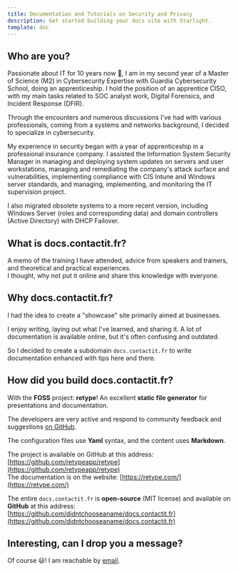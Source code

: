 ```yaml
---
title: Documentation and Tutorials on Security and Privacy
description: Get started building your docs site with Starlight.
template: doc
---
```


## Who are you?

Passionate about IT for 10 years now 🧐, I am in my second year of a Master of Science (M2) in Cybersecurity Expertise with Guardia Cybersecurity School, doing an apprenticeship. I hold the position of an apprentice CISO, with my main tasks related to SOC analyst work, Digital Forensics, and Incident Response (DFIR).

Through the encounters and numerous discussions I've had with various professionals, coming from a systems and networks background, I decided to specialize in cybersecurity.

My experience in security began with a year of apprenticeship in a professional insurance company. I assisted the Information System Security Manager in managing and deploying system updates on servers and user workstations, managing and remediating the company's attack surface and vulnerabilities, implementing compliance with CIS Intune and Windows server standards, and managing, implementing, and monitoring the IT supervision project.

I also migrated obsolete systems to a more recent version, including Windows Server (roles and corresponding data) and domain controllers (Active Directory) with DHCP Failover.

## What is docs.contactit.fr?

A memo of the training I have attended, advice from speakers and trainers, and theoretical and practical experiences.  
I thought, why not put it online and share this knowledge with everyone.

## Why docs.contactit.fr?

I had the idea to create a "showcase" site primarily aimed at businesses.

I enjoy writing, laying out what I've learned, and sharing it. A lot of documentation is available online, but it's often confusing and outdated.

So I decided to create a subdomain `docs.contactit.fr` to write documentation enhanced with tips here and there.

## How did you build docs.contactit.fr?

With the **FOSS** project: **retype**! An excellent **static file generator** for presentations and documentation.

The developers are very active and respond to community feedback and suggestions [on GitHub](https://github.com/retypeapp/retype/issues).

The configuration files use **Yaml** syntax, and the content uses **Markdown**.

The project is available on GitHub at this address: [https://github.com/retypeapp/retype](https://github.com/retypeapp/retype)  
The documentation is on the website: [https://retype.com/](https://retype.com/)

The entire `docs.contactit.fr` is **open-source** (MIT license) and available on **GitHub** at this address: [https://github.com/didntchooseaname/docs.contactit.fr](https://github.com/didntchooseaname/docs.contactit.fr)

## Interesting, can I drop you a message?

Of course 😃! I am reachable by [email](mailto:contactit.yarka@slmail.me).
